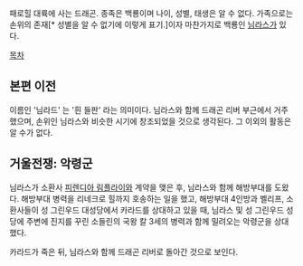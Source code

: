 패로힐 대륙에 사는 드래곤. 종족은 백룡이며 나이, 성별, 태생은 알 수 없다. 가족으로는 손위의 존재[* 성별을 알 수 없기에 이렇게 표기.]이자 마찬가지로 백룡인 [[님라스]]가 있다.

[[목차]]
== 본편 이전 ==
이름인 '님라드' 는 '흰 들판' 라는 의미이다. 님라스와 함께 드래곤 리버 부근에서 거주했으며, 손위인 님라스와 비슷한 시기에 창조되었을 것으로 생각된다. 그 이외의 활동은 알 수가 없다.

== 거울전쟁: 악령군 ==
님라스가 소환사 [[피렌디아 림플라이]]와 계약을 맺은 후, 님라스와 함께 해방부대를 도왔다. 해방부대 병력을 리네크로 힐까지 호송하는 일을 했고, 해방부대 4인방과 벨리프, 소환사들이 성 그린우드 대성당에서 카라드를 상대하고 있을 때, 님라스 및 성 그린우드 성당에 주변에 진지를 꾸린 소들린의 국왕 칼 3세의 병력과 함께 밀려오는 악령군을 상대했다.

카라드가 죽은 뒤, 님라스와 함께 드래곤 리버로 돌아간 것으로 보인다. 
